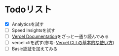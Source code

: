 # Todoリスト

- [x] Analyticsを試す
- [ ] Speed Insightsを試す
- [ ] [Vercel Documentation](https://vercel.com/docs)をざっと一通り読んでみる
- [ ] vercel cliを試す(参考: [Vercel CLI の基本的な使い方](https://kimizuy.dev/blog/post/how-to-use-vercel-cli))
- [ ] Basic認証を加えてみる

